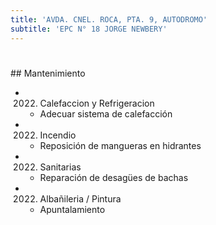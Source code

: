 ```yaml
---
title: 'AVDA. CNEL. ROCA, PTA. 9, AUTODROMO'
subtitle: 'EPC N° 18 JORGE NEWBERY'
---
```


#


 ## Mantenimiento

*  (2022) Calefaccion y Refrigeracion 
    + Adecuar sistema de calefacción

*  (2022) Incendio 
    + Reposición de mangueras en hidrantes

*  (2022) Sanitarias 
    + Reparación de desagües de bachas

*  (2022) Albañileria / Pintura 
    + Apuntalamiento



